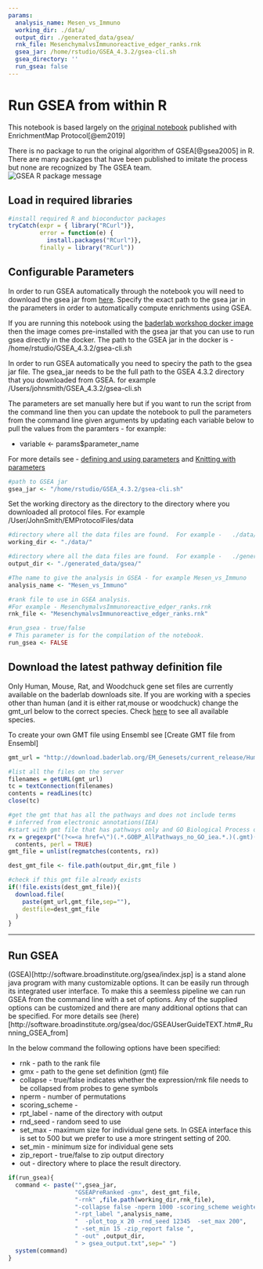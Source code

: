 ```yaml
---
params:
  analysis_name: Mesen_vs_Immuno
  working_dir: ./data/
  output_dir: ./generated_data/gsea/
  rnk_file: MesenchymalvsImmunoreactive_edger_ranks.rnk
  gsea_jar: /home/rstudio/GSEA_4.3.2/gsea-cli.sh
  gsea_directory: ''
  run_gsea: false
---
```

# Run GSEA from within R

This notebook is based largely on the [original notebook](https://baderlab.github.io/Cytoscape_workflows/EnrichmentMapPipeline/Protocol2_createEM.html) published with EnrichmentMap Protocol[@em2019] 

There is no package to run the original algorithm of GSEA[@gsea2005] in R.  There are many packages that have been published to imitate the process but none are recognized by The GSEA team.  
![GSEA R package message](./images/gsea_r_package_message.png)


## Load in required libraries

```r
#install required R and bioconductor packages
tryCatch(expr = { library("RCurl")}, 
         error = function(e) {  
           install.packages("RCurl")}, 
         finally = library("RCurl"))


```



## Configurable Parameters

In order to run GSEA automatically through the notebook you will need to download the gsea jar from [here](http://software.broadinstitute.org/gsea/downloads.jsp).  Specify the exact path to the gsea jar in the parameters in order to automatically compute enrichments using GSEA.

If you are running this notebook using the [baderlab workshop docker image](https://hub.docker.com/r/risserlin/workshop_base_image) then the image comes pre-installed with the gsea jar that you can use to run gsea directly in the docker.  The path to the GSEA jar in the docker is - /home/rstudio/GSEA_4.3.2/gsea-cli.sh

In order to run GSEA automatically you need to speciry the path to the gsea jar file.
The gsea_jar needs to be the full path to the GSEA 4.3.2 directory that you downloaded from GSEA. for example  /Users/johnsmith/GSEA_4.3.2/gsea-cli.sh

The parameters are set manually here but if you want to run the script from the command line then you can update the notebook to pull the parameters from the command line given arguments by updating each variable below to pull the values from the paramters - for example:

  * variable <- params$parameter_name
  
For more details see - [defining and using parameters](https://bookdown.org/yihui/rmarkdown/params-declare.html) and [Knitting with parameters](https://bookdown.org/yihui/rmarkdown/params-knit.html)

```r
#path to GSEA jar 
gsea_jar <- "/home/rstudio/GSEA_4.3.2/gsea-cli.sh"
```

Set the working directory as the directory to the directory where you downloaded all protocol files.  For example /User/JohnSmith/EMProtocolFiles/data

```r

#directory where all the data files are found.  For example -   ./data/ 
working_dir <- "./data/"

#directory where all the data files are found.  For example -   ./generated_data/gsea/
output_dir <- "./generated_data/gsea/"

#The name to give the analysis in GSEA - for example Mesen_vs_Immuno
analysis_name <- "Mesen_vs_Immuno"

#rank file to use in GSEA analysis.  
#For example - MesenchymalvsImmunoreactive_edger_ranks.rnk
rnk_file <- "MesenchymalvsImmunoreactive_edger_ranks.rnk"

#run_gsea - true/false
# This parameter is for the compilation of the notebook.  
run_gsea <- FALSE

```




## Download the latest pathway definition file

Only Human, Mouse, Rat, and Woodchuck gene set files are currently available on the baderlab downloads site.  If you are working with a species other than human (and it is either rat,mouse or woodchuck) change the gmt_url below to the correct species. Check [here](http://download.baderlab.org/EM_Genesets/current_release/) to see all available species.

To create your own GMT file using Ensembl see [Create GMT file from Ensembl]

```r
gmt_url = "http://download.baderlab.org/EM_Genesets/current_release/Human/symbol/"

#list all the files on the server
filenames = getURL(gmt_url)
tc = textConnection(filenames)
contents = readLines(tc)
close(tc)

#get the gmt that has all the pathways and does not include terms 
# inferred from electronic annotations(IEA)
#start with gmt file that has pathways only and GO Biological Process only.
rx = gregexpr("(?<=<a href=\")(.*.GOBP_AllPathways_no_GO_iea.*.)(.gmt)(?=\">)",
  contents, perl = TRUE)
gmt_file = unlist(regmatches(contents, rx))

dest_gmt_file <- file.path(output_dir,gmt_file )

#check if this gmt file already exists
if(!file.exists(dest_gmt_file)){
  download.file(
    paste(gmt_url,gmt_file,sep=""),
    destfile=dest_gmt_file
  )
}


```

***
## Run GSEA
(GSEA)[http://software.broadinstitute.org/gsea/index.jsp] is a stand alone java program with many customizable options.  It can be easily run through its integrated user interface.  To make this a seemless pipeline we can run GSEA from the command line with a set of options.  Any of the supplied options can be customized and there are many additional options that can be specified.  For more details see (here)[http://software.broadinstitute.org/gsea/doc/GSEAUserGuideTEXT.htm#_Running_GSEA_from]

In the below command the following options have been specified:

 * rnk - path to the rank file
 * gmx - path to the gene set definition (gmt) file
 * collapse - true/false indicates whether the expression/rnk file needs to be collapsed from probes to gene symbols
 * nperm - number of permutations
 * scoring_scheme - 
 * rpt_label - name of the directory with output
 * rnd_seed - random seed to use
 * set_max - maximum size for individual gene sets.  In GSEA interface this is set to 500 but we prefer to use a more stringent setting of 200. 
 * set_min - minimum size for individual gene sets 
 * zip_report - true/false to zip output directory
 * out - directory where to place the result directory.

 
```r
if(run_gsea){
  command <- paste("",gsea_jar,  
                   "GSEAPreRanked -gmx", dest_gmt_file, 
                   "-rnk" ,file.path(working_dir,rnk_file), 
                   "-collapse false -nperm 1000 -scoring_scheme weighted", 
                   "-rpt_label ",analysis_name,
                   "  -plot_top_x 20 -rnd_seed 12345  -set_max 200",  
                   " -set_min 15 -zip_report false ",
                   " -out" ,output_dir, 
                   " > gsea_output.txt",sep=" ")
  system(command)
}
```
